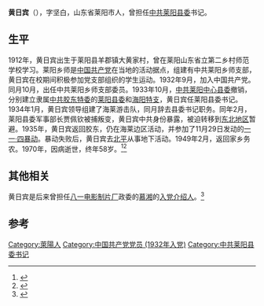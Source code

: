 '''黄日宾'''（{{bd|1912年||1970年|}}），字坚白，山东省莱阳市人，曾担任[[中共莱阳县委|中共莱阳县委]]书记。

== 生平 ==
1912年，黄日宾出生于莱阳县羊郡镇大黄家村，曾在莱阳山东省立第二乡村师范学校学习。莱阳乡师是[[中国共产党|中国共产党]]在当地的活动据点，组建有中共莱阳乡师支部，黄日宾在校期间积极参加党支部组织的学生运动。1932年9月，加入中国共产党。同月10月，出任中共莱阳乡师支部委员。1933年10月，[[中共莱阳中心县委|中共莱阳中心县委]]撤销，分别建立隶属[[中共胶东特委|中共胶东特委]]的[[中共莱阳县委|莱阳县委]]和[[中共海阳特支|海阳特支]]，黄日宾任莱阳县委书记。1934年1月，黄日宾领导组建了海莱游击队，同月辞去县委书记职务。同年2月，莱阳县委军事部长贾佩钦被捕叛变，黄日宾中共身份暴露，被迫转移到[[中国东北地区|东北地区]]暂避。1935年，黄日宾返回胶东，仍在海莱边区活动，并参加了11月29日发动的[[一一·四暴动|一一·四暴动]]。暴动失败后，黄日宾去[[北平|北平]]从事地下活动。1949年2月，返回家乡务农。1970年，因病逝世，终年58岁。<ref>{{Citeweb |title=【中共烟台历史人物】黄日宾 |url=http://red.shm.com.cn/2011-05/26/content_4234033.htm |publisher=水母网 |date=2011-05-26 |accessdate=2016-02-16 |archive-date=2016-01-26 |archive-url=https://web.archive.org/web/20160126214559/http://red.shm.com.cn/2011-05/26/content_4234033.htm |dead-url=no }}</ref><ref>{{Citeweb |title=建国前县委书记－黄日宾 |url=http://www.jiaodong.net/laiyang/system/2011/06/08/011301748.shtml |publisher=胶东在线-莱阳传媒网 |date=2011-06-08 |accessdate=2016-02-16 |archive-date=2016-02-19 |archive-url=https://web.archive.org/web/20160219011114/http://www.jiaodong.net/laiyang/system/2011/06/08/011301748.shtml |dead-url=no }}</ref>

== 其他相关 ==
黄日宾是后来曾担任[[八一电影制片厂|八一电影制片厂]]政委的[[慕湘|慕湘]]的[[入党介绍人|入党介绍人]]。<ref>{{Cite web |url=http://www.doc88.com/p-7394581685552.html |title=慕湘和《新波旧澜》 |access-date=2016-02-16 |archive-url=https://web.archive.org/web/20160219040111/http://www.doc88.com/p-7394581685552.html |archive-date=2016-02-19 |dead-url=yes }}</ref>

== 参考 ==
{{reflist}}

{{DEFAULTSORT:huang ribin}}
[[Category:萊陽人|Category:萊陽人]]
[[Category:中国共产党党员_(1932年入党)|Category:中国共产党党员 (1932年入党)]]
[[Category:中共莱阳县委书记|Category:中共莱阳县委书记]]